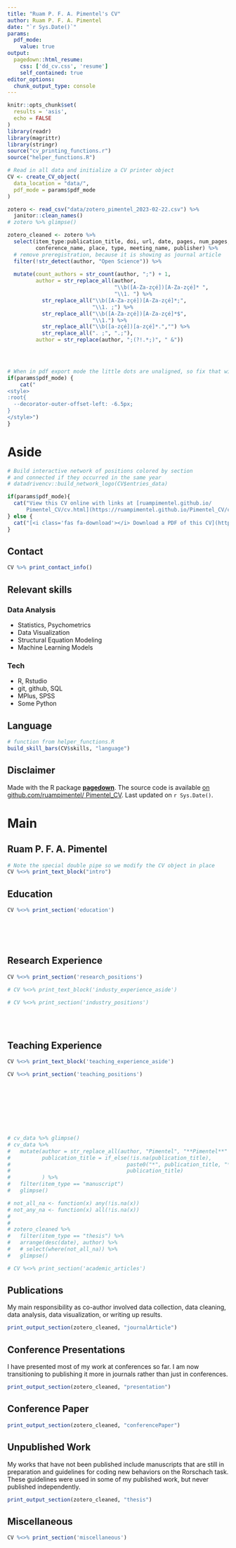 ```yaml
---
title: "Ruam P. F. A. Pimentel's CV"
author: Ruam P. F. A. Pimentel
date: "`r Sys.Date()`"
params:
  pdf_mode:
    value: true
output:
  pagedown::html_resume:
    css: ['dd_cv.css', 'resume']
    self_contained: true
editor_options: 
  chunk_output_type: console
---
```


```r
knitr::opts_chunk$set(
  results = 'asis', 
  echo = FALSE
)
library(readr)
library(magrittr)
library(stringr)
source("cv_printing_functions.r")
source("helper_functions.R")

# Read in all data and initialize a CV printer object
CV <- create_CV_object(
  data_location = "data/",  
  pdf_mode = params$pdf_mode
)

zotero <- read_csv("data/zotero_pimentel_2023-02-22.csv") %>% 
  janitor::clean_names()
# zotero %>% glimpse()

zotero_cleaned <- zotero %>%
  select(item_type:publication_title, doi, url, date, pages, num_pages, issue, volume,
         conference_name, place, type, meeting_name, publisher) %>% 
  # remove preregistration, because it is showing as journal article
  filter(!str_detect(author, "Open Science")) %>% 
  
  mutate(count_authors = str_count(author, ";") + 1,
         author = str_replace_all(author,
                                  "\\b([A-Za-zçé])[A-Za-zçé]* ",
                                  "\\1. ") %>% 
           str_replace_all("\\b([A-Za-zçé])[A-Za-zçé]*;",
                           "\\1. ;") %>% 
           str_replace_all("\\b([A-Za-zçé])[A-Za-zçé]*$",
                           "\\1.") %>% 
           str_replace_all("\\b([a-zçé])[a-zçé]*.","") %>% 
           str_replace_all(". ;", ".;"),
         author = str_replace(author, ";(?!.*;)", " &"))


  
```

```r
# When in pdf export mode the little dots are unaligned, so fix that with some conditional CSS.
if(params$pdf_mode) {
    cat("
<style>
:root{
  --decorator-outer-offset-left: -6.5px;
}
</style>")
}
```

# Aside

<!-- Swap image with your preferred logo -->

<!--![logo](https://cran.r-project.org/Rlogo.svg){width=100%} -->

```r
# Build interactive network of positions colored by section
# and connected if they occurred in the same year
# datadrivencv::build_network_logo(CV$entries_data)
```

```r
if(params$pdf_mode){
  cat("View this CV online with links at [ruampimentel.github.io/
      Pimentel_CV/cv.html](https://ruampimentel.github.io/Pimentel_CV/cv.html)")
} else {
  cat("[<i class='fas fa-download'></i> Download a PDF of this CV](https://github.com/ruampimentel/Pimentel_CV/blob/main/cv.pdf)")
}
```

## Contact {#contact}

```r
CV %>% print_contact_info()
```

## Relevant skills {#skills}
### Data Analysis
- Statistics, Psychometrics
- Data Visualization
- Structural Equation Modeling
- Machine Learning Models

### Tech
- R, Rstudio
- git, github, SQL
- MPlus, SPSS
- Some Python

## Language {#language}

```r
# function from helper_functions.R
build_skill_bars(CV$skills, "language")
```

## Disclaimer {#disclaimer}

Made with the R package [**pagedown**](https://github.com/rstudio/pagedown).
The source code is available [on github.com/ruampimentel/ Pimentel_CV](https://github.com/ruampimentel/Pimentel_CV).
Last updated on `r Sys.Date()`.



# Main

## Ruam P. F. A. Pimentel {#title}

```r
# Note the special double pipe so we modify the CV object in place
CV %<>% print_text_block("intro") 
```

## Education {data-icon="graduation-cap" data-concise="true"}

```r
CV %<>% print_section('education')
```
<br> <br> <br>

## Research Experience {data-icon="laptop"}

```r
CV %<>% print_section('research_positions')
```


::: aside
```r
# CV %<>% print_text_block('industy_experience_aside')
```
:::

```r
# CV %<>% print_section('industry_positions')
```

<!-- These breaks just force a new page so section doesnt get cut off -->


<br> <br> 

## Teaching Experience {data-icon="chalkboard-teacher"}

::: aside
```r
CV %<>% print_text_block('teaching_experience_aside')
```
:::

```r
CV %<>% print_section('teaching_positions')
```
<br> <br>
<br> <br>
<br> <br>

```r

# cv_data %>% glimpse()
# cv_data %>%
#   mutate(author = str_replace_all(author, "Pimentel", "**Pimentel**" ),
#          publication_title = if_else(!is.na(publication_title),
#                                     paste0("*", publication_title, "*"),
#                                     publication_title)
#          ) %>%
#   filter(item_type == "manuscript")
#   glimpse()

# not_all_na <- function(x) any(!is.na(x))
# not_any_na <- function(x) all(!is.na(x))
# 
# 
# zotero_cleaned %>%
#   filter(item_type == "thesis") %>%
#   arrange(desc(date), author) %>%
#   # select(where(not_all_na)) %>%
#   glimpse()
```

```r
# CV %<>% print_section('academic_articles')
```

## Publications {data-icon="book"}
::: aside
My main responsibility as co-author involved data collection, data cleaning, data analysis, data visualization, or writing up results.
:::

```r
print_output_section(zotero_cleaned, "journalArticle")
```



## Conference Presentations {data-icon="comments"}



::: aside
I have presented most of my work at conferences so far. I am now transitioning to publishing it more in journals rather than just in conferences.
:::

```r
print_output_section(zotero_cleaned, "presentation")
```

## Conference Paper {data-icon="newspaper-o"}


```r
print_output_section(zotero_cleaned, "conferencePaper")
```


## Unpublished Work {data-icon="pencil"}

::: aside
My works that have not been published include manuscripts that are still in preparation and guidelines for coding new behaviors on the Rorschach task. These guidelines were used in some of my published work, but never published independently.
:::

```r
print_output_section(zotero_cleaned, "thesis")
```



## Miscellaneous

```r
CV %<>% print_section('miscellaneous')
```

